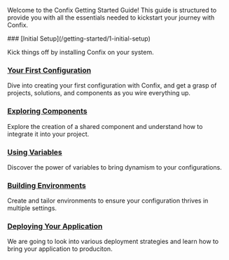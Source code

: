 
Welcome to the Confix Getting Started Guide!
This guide is structured to provide you with all the essentials needed to kickstart your journey with Confix.

<Steps>
### [Initial Setup](/getting-started/1-initial-setup)

Kick things off by installing Confix on your system.

### [Your First Configuration](/getting-started/2-first-configuration)

Dive into creating your first configuration with Confix, and get a grasp of projects, solutions, and components as you wire everything up.

### [Exploring Components](/getting-started/3-exploring-components)

Explore the creation of a shared component and understand how to integrate it into your project.

### [Using Variables](/getting-started/4-using-variables)

Discover the power of variables to bring dynamism to your configurations.

### [Building Environments](/getting-started/5-building-environments)

Create and tailor environments to ensure your configuration thrives in multiple settings.

### [Deploying Your Application](/getting-started/6-deploying-your-application)

We are going to look into various deployment strategies and learn how to bring your application to produciton.

</Steps>
